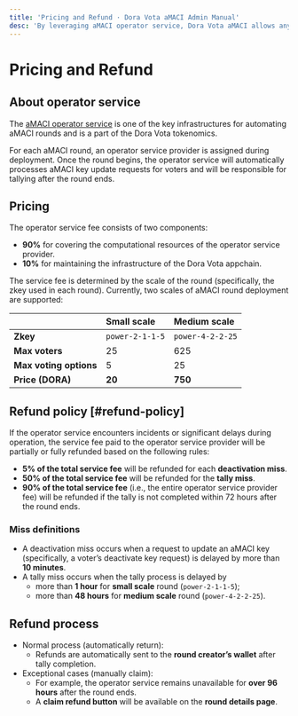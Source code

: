 ```yaml
---
title: 'Pricing and Refund · Dora Vota aMACI Admin Manual'
desc: 'By leveraging aMACI operator service, Dora Vota aMACI allows anyone to deploy and manage aMACI voting rounds with ease.'
---
```


# Pricing and Refund

## About operator service

The [aMACI operator service](https://research.dorahacks.io/2024/09/19/aMACI-token-economics/) is one of the key infrastructures for automating aMACI rounds and is a part of the Dora Vota tokenomics.

For each aMACI round, an operator service provider is assigned during deployment. Once the round begins, the operator service will automatically processes aMACI key update requests for voters and will be responsible for tallying after the round ends.

## Pricing

The operator service fee consists of two components:

- **90%** for covering the computational resources of the operator service provider.
- **10%** for maintaining the infrastructure of the Dora Vota appchain.

The service fee is determined by the scale of the round (specifically, the zkey used in each round). Currently, two scales of aMACI round deployment are supported:

|                        | Small scale     | Medium scale     |
| ---------------------- | :-------------- | :--------------- |
| **Zkey**               | `power-2-1-1-5` | `power-4-2-2-25` |
| **Max voters**         | 25              | 625              |
| **Max voting options** | 5               | 25               |
| **Price (DORA)**       | **20**          | **750**          |

## Refund policy [#refund-policy]

If the operator service encounters incidents or significant delays during operation, the service fee paid to the operator service provider will be partially or fully refunded based on the following rules:

- **5% of the total service fee** will be refunded for each **deactivation miss**.
- **50% of the total service fee** will be refunded for the **tally miss**.
- **90% of the total service fee** (i.e., the entire operator service provider fee) will be refunded if the tally is not completed within 72 hours after the round ends.

### Miss definitions

- A deactivation miss occurs when a request to update an aMACI key (specifically, a voter’s deactivate key request) is delayed by more than **10 minutes**.
- A tally miss occurs when the tally process is delayed by
  - more than **1 hour** for **small scale** round (`power-2-1-1-5`);
  - more than **48 hours** for **medium scale** round (`power-4-2-2-25`).

## Refund process

- Normal process (automatically return):
  - Refunds are automatically sent to the **round creator’s wallet** after tally completion.
- Exceptional cases (manually claim):
  - For example, the operator service remains unavailable for **over 96 hours** after the round ends.
  - A **claim refund button** will be available on the **round details page**.
